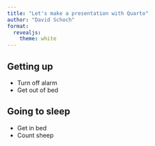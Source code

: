 ```yaml
---
title: "Let's make a presentation with Quarto"
author: "David Schoch"
format: 
  revealjs:
    theme: white
---
```


## Getting up

- Turn off alarm
- Get out of bed

## Going to sleep

- Get in bed
- Count sheep